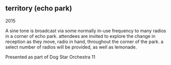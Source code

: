 ## territory (echo park)
2015

<Cover src="thumb.jpg" />

<Vimeo src="https://player.vimeo.com/video/137990881" />

A sine tone is broadcast via some normally in-use frequency to many radios in a corner of echo park. attendees are invited to explore the change in reception as they move, radio in hand, throughout the corner of the park. a select number of radios will be provided, as well as lemonade.

Presented as part of Dog Star Orchestra 11
